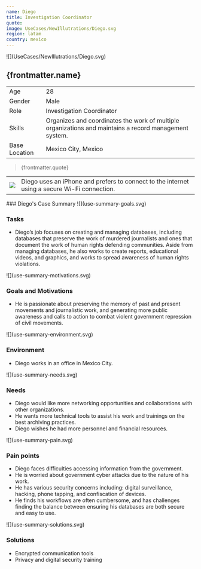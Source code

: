 ```yaml
---
name: Diego
title: Investigation Coordinator
quote:
image: UseCases/NewIllutrations/Diego.svg
region: latam
country: mexico
---
```



<ProfileSection>
![](UseCases/NewIllutrations/Diego.svg)

## **{frontmatter.name}**

|               |                                                                                                           |
| ------------- | --------------------------------------------------------------------------------------------------------- |
| Age           | 28                                                                                                        |
| Gender        | Male                                                                                                      |
| Role          | Investigation Coordinator                                                                                 |
| Skills        | Organizes and coordinates the work of multiple organizations and maintains a record management system.    |
| Base Location | Mexico City, Mexico                                                                                       |

> {frontmatter.quote}

|                    |                                                                                                      |
| ------------------ | ---------------------------------------------------------------------------------------------------- |
| ![](play.svg)      | Diego uses an iPhone and prefers to connect to the internet using a secure Wi-Fi connection.         |

</ProfileSection>
<AchievementsSection>
    ### Diego's Case Summary

<AchievementItem>
![](use-summary-goals.svg)

### Tasks

- Diego’s job focuses on creating and managing databases, including databases that preserve the work of murdered journalists and ones that document the work of human rights defending communities. Aside from managing databases, he also works to create reports, educational videos, and graphics, and works to spread awareness of human rights violations. 

</AchievementItem>
<AchievementItem>
![](use-summary-motivations.svg)

### Goals and Motivations

- He is passionate about preserving the memory of past and present movements and journalistic work, and generating more public awareness and calls to action to combat violent government repression of civil movements. 

</AchievementItem>
<AchievementItem>
![](use-summary-environment.svg)

### Environment

- Diego works in an office in Mexico City. 

</AchievementItem>
<AchievementItem>
![](use-summary-needs.svg)

### Needs

- Diego would like more networking opportunities and collaborations with other organizations. 
- He wants more technical tools to assist his work and trainings on the best archiving practices.
- Diego wishes he had more personnel and financial resources. 

</AchievementItem>
<AchievementItem>
![](use-summary-pain.svg)

### Pain points

- Diego faces difficulties accessing information from the government.
- He is worried about government cyber attacks due to the nature of his work.
- He has various security concerns including: digital surveillance, hacking, phone tapping, and confiscation of devices.
- He finds his workflows are often cumbersome, and has challenges finding the balance between ensuring his databases are both secure and easy to use. 

</AchievementItem>
<AchievementItem>
![](use-summary-solutions.svg)

### Solutions

- Encrypted communication tools
- Privacy and digital security training

</AchievementItem>
</AchievementsSection>
